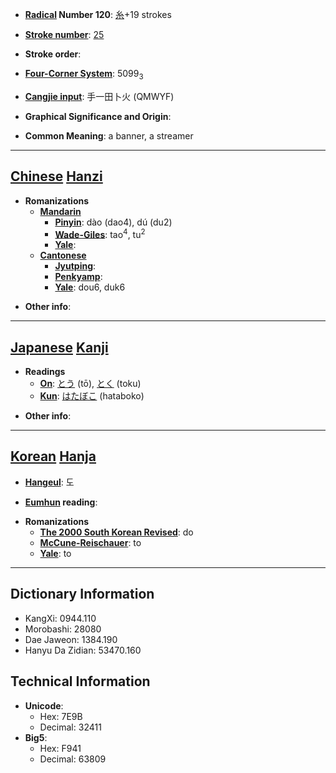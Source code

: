 * '''[[Wiktionary:Chinese radical index| Radical]] Number 120''': [[Wiktionary:Chinese radical index 糸|糸]]+19 strokes

* '''[[Wiktionary:Chinese total strokes index|Stroke number]]''': [[Wiktionary:Chinese total strokes index 25|25]]

* '''Stroke order''': 

* '''[[Wiktionary:Chinese four corner index|Four-Corner System]]''': 5099<sub>3</sub>

* '''[[Wiktionary:Chinese Cangjie index|Cangjie input]]''': 手一田卜火 (QMWYF)

* '''Graphical Significance and Origin''': 

* '''Common Meaning''': a banner, a streamer

----

== [[Chinese]] [[Hanzi]] ==

* '''Romanizations'''
** '''[[Mandarin]]'''
*** '''[[Pinyin]]''': dào (dao4), dú (du2)
*** '''[[Wade-Giles]]''': tao<sup>4</sup>, tu<sup>2</sup>
*** '''[[Yale]]''': 
** '''[[Cantonese]]'''
*** '''[[Jyutping]]''':
*** '''[[Penkyamp]]''': 
*** '''[[Yale]]''': dou6, duk6

* '''Other info''': 

----

== [[Japanese]] [[Kanji]] ==

* '''Readings'''
** '''[[On]]''': [[とう]] (tō), [[とく]] (toku)
** '''[[Kun]]''': [[はたぼこ]] (hataboko)

* '''Other info''':  

----

== [[Korean]] [[Hanja]] ==

* '''[[Hangeul]]''': 도

* '''[[Eumhun]] reading''': 

* '''Romanizations'''
** '''[[The 2000 South Korean Revised Romanization|The 2000 South Korean Revised]]''': do
** '''[[McCune-Reischauer]]''': to
** '''[[Yale]]''': to

----

== Dictionary Information ==

* KangXi: 0944.110
* Morobashi: 28080
* Dae Jaweon: 1384.190
* Hanyu Da Zidian: 53470.160

== Technical Information ==

* '''Unicode''':
** Hex: 7E9B
** Decimal: 32411
* '''Big5''':
** Hex: F941
** Decimal: 63809